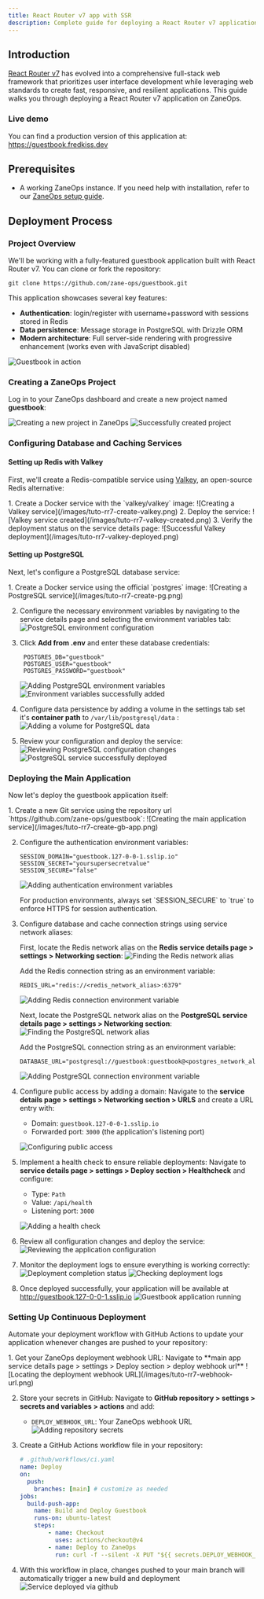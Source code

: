 ```yaml
---
title: React Router v7 app with SSR
description: Complete guide for deploying a React Router v7 application with Node and PostgreSQL on ZaneOps
---
```



## Introduction

[React Router v7](https://reactrouter.com) has evolved into a comprehensive full-stack web framework that prioritizes user interface development while leveraging web standards to create fast, responsive, and resilient applications. This guide walks you through deploying a React Router v7 application on ZaneOps.

### Live demo

You can find a production version of this application at: https://guestbook.fredkiss.dev


## Prerequisites

- A working ZaneOps instance. If you need help with installation, refer to our [ZaneOps setup guide](/installation).

## Deployment Process

### Project Overview

We'll be working with a fully-featured guestbook application built with React Router v7. You can clone or fork the repository:

```shell
git clone https://github.com/zane-ops/guestbook.git
```

This application showcases several key features:
- **Authentication**: login/register with username+password with sessions stored in Redis
- **Data persistence**: Message storage in PostgreSQL with Drizzle ORM
- **Modern architecture**: Full server-side rendering with progressive enhancement (works even with JavaScript disabled)

![Guestbook in action](/images/guestbook-screenshot.png)


### Creating a ZaneOps Project

Log in to your ZaneOps dashboard and create a new project named **guestbook**:

![Creating a new project in ZaneOps](/images/tuto-rr7-new-project.png)
![Successfully created project](/images/tuto-rr7-project-created.png)

### Configuring Database and Caching Services

#### Setting up Redis with Valkey

First, we'll create a Redis-compatible service using [Valkey](https://valkey.io/), an open-source Redis alternative:

<Steps>
1. Create a Docker service with the `valkey/valkey` image:
    ![Creating a Valkey service](/images/tuto-rr7-create-valkey.png)
2. Deploy the service:
    ![Valkey service created](/images/tuto-rr7-valkey-created.png)
3. Verify the deployment status on the service details page:
    ![Successful Valkey deployment](/images/tuto-rr7-valkey-deployed.png)
</Steps>

#### Setting up PostgreSQL

Next, let's configure a PostgreSQL database service:

<Steps>
1. Create a Docker service using the official `postgres` image:
    ![Creating a PostgreSQL service](/images/tuto-rr7-create-pg.png)

2. Configure the necessary environment variables by navigating to the service details page and selecting the environment variables tab:
    ![PostgreSQL environment configuration](/images/tuto-rr7-pg-env-tab.png)

3. Click **Add from .env** and enter these database credentials:
   ```shell
    POSTGRES_DB="guestbook"
    POSTGRES_USER="guestbook"
    POSTGRES_PASSWORD="guestbook"
   ```
    ![Adding PostgreSQL environment variables](/images/tuto-rr7-pg-env-modal.png)
    ![Environment variables successfully added](/images/tuto-rr7-pg-env-added.png)

4. Configure data persistence by adding a volume in the settings tab set it's **container path** to `/var/lib/postgresql/data` :
    ![Adding a volume for PostgreSQL data](/images/tuto-rr7-pg-add-volume.png)

5. Review your configuration and deploy the service:
    ![Reviewing PostgreSQL configuration changes](/images/tuto-rr7-pg-changes.png)
    ![PostgreSQL service successfully deployed](/images/tuto-rr7-pg-deployed.png)
</Steps>

### Deploying the Main Application

Now let's deploy the guestbook application itself:

<Steps>
1. Create a new Git service using the repository url `https://github.com/zane-ops/guestbook`:
    ![Creating the main application service](/images/tuto-rr7-create-gb-app.png)
    
2. Configure the authentication environment variables:
    ```shell
    SESSION_DOMAIN="guestbook.127-0-0-1.sslip.io"
    SESSION_SECRET="yoursupersecretvalue"
    SESSION_SECURE="false"
   ``` 
   ![Adding authentication environment variables](/images/tuto-rr7-gb-env-1.png)
   <Aside type='note'>
   For production environments, always set `SESSION_SECURE` to `true` to enforce HTTPS for session authentication.
   </Aside>

3. Configure database and cache connection strings using service network aliases:

   First, locate the Redis network alias on the **Redis service details page > settings > Networking section**:
   ![Finding the Redis network alias](/images/tuto-rr7-alias-redis.png)

   Add the Redis connection string as an environment variable:
   ```shell
   REDIS_URL="redis://<redis_network_alias>:6379"
   ```
   ![Adding Redis connection environment variable](/images/tuto-rr7-gb-env-2.png)

   Next, locate the PostgreSQL network alias on the **PostgreSQL service details page > settings > Networking section**:
   ![Finding the PostgreSQL network alias](/images/tuto-rr7-alias-pg.png)

   Add the PostgreSQL connection string as an environment variable:
   ```shell
   DATABASE_URL="postgresql://guestbook:guestbook@<postgres_network_alias>:5432/guestbook"
   ```
   ![Adding PostgreSQL connection environment variable](/images/tuto-rr7-gb-env-3.png)
   
4. Configure public access by adding a domain:
    Navigate to the **service details page > settings > Networking section > URLS** and create a URL entry with:
    - Domain: `guestbook.127-0-0-1.sslip.io`
    - Forwarded port: `3000` (the application's listening port)

    ![Configuring public access](/images/tuto-rr7-gb-add-url.png)

5. Implement a health check to ensure reliable deployments:
   Navigate to **service details page > settings > Deploy section > Healthcheck** and configure:
   - Type: `Path`
   - Value: `/api/health`
   - Listening port: `3000`

   ![Adding a health check](/images/tuto-rr7-gb-add-healthcheck.png)

6. Review all configuration changes and deploy the service:
   ![Reviewing the application configuration](/images/tuto-rr7-gb-changes-modal.png)

7. Monitor the deployment logs to ensure everything is working correctly:
   ![Deployment completion status](/images/tuto-rr7-gb-deployed.png)
   ![Checking deployment logs](/images/tuto-rr7-gb-logs.png)
   
8. Once deployed successfully, your application will be available at http://guestbook.127-0-0-1.sslip.io
   ![Guestbook application running](/images/tuto-rr7-gb-demo.png)
</Steps>

### Setting Up Continuous Deployment

Automate your deployment workflow with GitHub Actions to update your application whenever changes are pushed to your repository:

<Steps>
1. Get your ZaneOps deployment webhook URL:
   Navigate to **main app service details page > settings > Deploy section > deploy webhook url**
   ![Locating the deployment webhook URL](/images/tuto-rr7-webhook-url.png)
   
2. Store your secrets in GitHub:
   Navigate to **GitHub repository > settings > secrets and variables > actions** and add:
   - `DEPLOY_WEBHOOK_URL`: Your ZaneOps webhook URL
   ![Adding repository secrets](/images/tuto-rr7-secrets.png)
   
3. Create a GitHub Actions workflow file in your repository:
    ```yaml
    # .github/workflows/ci.yaml
    name: Deploy
    on:
      push:
        branches: [main] # customize as needed
    jobs:
      build-push-app:
        name: Build and Deploy Guestbook
        runs-on: ubuntu-latest
        steps:
            - name: Checkout
              uses: actions/checkout@v4
            - name: Deploy to ZaneOps
              run: curl -f --silent -X PUT "${{ secrets.DEPLOY_WEBHOOK_URL }}" 
    ```
5. With this workflow in place, changes pushed to your main branch will automatically trigger a new build and deployment
    ![Service deployed via github](/images/tuto-rr7-github-deploy.png)
</Steps>
